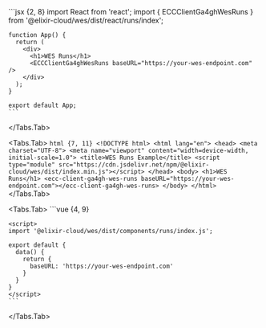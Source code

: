 
<Hero />

<CrossPlatform />

<div className='flex flex-row items-start justify-center w-full gap-10'>

<div className='flex flex-col w-[40%]'>
<Tabs items={['React', 'HTML', 'Vue']}>
  <Tabs.Tab>
    ```jsx {2, 8}
    import React from 'react';
    import { ECCClientGa4ghWesRuns } from '@elixir-cloud/wes/dist/react/runs/index';

    function App() {
      return (
        <div>
          <h1>WES Runs</h1>
          <ECCClientGa4ghWesRuns baseURL="https://your-wes-endpoint.com" />
        </div>
      );
    }

    export default App;
    ```

  </Tabs.Tab>

  <Tabs.Tab>
    ```html {7, 11}
    <!DOCTYPE html>
    <html lang="en">
    <head>
      <meta charset="UTF-8">
      <meta name="viewport" content="width=device-width, initial-scale=1.0">
      <title>WES Runs Example</title>
      <script type="module" src="https://cdn.jsdelivr.net/npm/@elixir-cloud/wes/dist/index.min.js"></script>
    </head>
    <body>
      <h1>WES Runs</h1>
      <ecc-client-ga4gh-wes-runs baseURL="https://your-wes-endpoint.com"></ecc-client-ga4gh-wes-runs>
    </body>
    </html>
    ```
  </Tabs.Tab>

  <Tabs.Tab>
    ```vue {4, 9}
    <template>
      <div>
        <h1>WES Runs</h1>
        <ecc-client-ga4gh-wes-runs :baseURL="baseURL" ></ecc-client-ga4gh-wes-runs>
      </div>
    </template>

    <script>
    import '@elixir-cloud/wes/dist/components/runs/index.js';
    
    export default {
      data() {
        return {
          baseURL: 'https://your-wes-endpoint.com'
        }
      }
    }
    </script>
    ```

  </Tabs.Tab>
</Tabs>


</div>

<div className='w-[40%] mt-5'>
  <Runs />
</div>
</div>


<Customizable />